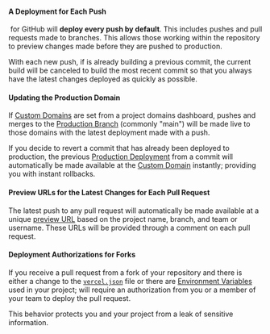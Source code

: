 
#### A Deployment for Each Push

&#8203;<ProductName /> for GitHub will **deploy every push by default**. This includes pushes and pull requests made to branches. This allows those working within the repository to preview changes made before they are pushed to production.

With each new push, if <ProductShortName /> is already building a previous commit, the current build will be canceled to build the most recent commit so that you always have the latest changes deployed as quickly as possible.

#### Updating the Production Domain

If [Custom Domains](/docs/custom-domains) are set from a project domains dashboard, pushes and merges to the [Production Branch](/docs/git-integrations#production-branch) (commonly "main") will be made live to those domains with the latest deployment made with a push.

If you decide to revert a commit that has already been deployed to production, the previous [Production Deployment](/docs/platform/deployments#production) from a commit will automatically be made available at the [Custom Domain](/docs/custom-domains) instantly; providing you with instant rollbacks.

#### Preview URLs for the Latest Changes for Each Pull Request

The latest push to any pull request will automatically be made available at a unique [preview URL](/docs/platform/deployments#preview) based on the project name, branch, and team or username. These URLs will be provided through a comment on each pull request.

#### Deployment Authorizations for Forks

If you receive a pull request from a fork of your repository and there is either a change to the [`vercel.json`](/docs/configuration) file or there are [Environment Variables](/docs/build-step#environment-variables) used in your project; <ProductShortName /> will require an authorization from you or a member of your team to deploy the pull request.

This behavior protects you and your project from a leak of sensitive information.

